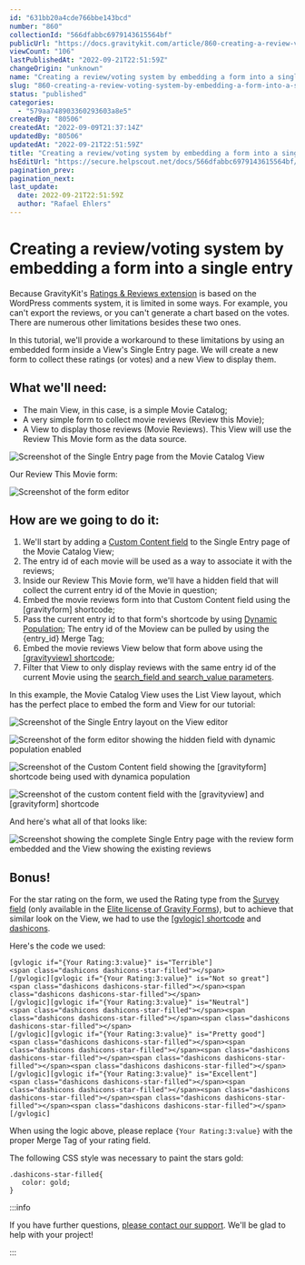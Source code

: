 ```yaml
---
id: "631bb20a4cde766bbe143bcd"
number: "860"
collectionId: "566dfabbc6979143615564bf"
publicUrl: "https://docs.gravitykit.com/article/860-creating-a-review-voting-system-by-embedding-a-form-into-a-single-entry"
viewCount: "106"
lastPublishedAt: "2022-09-21T22:51:59Z"
changeOrigin: "unknown"
name: "Creating a review/voting system by embedding a form into a single entry"
slug: "860-creating-a-review-voting-system-by-embedding-a-form-into-a-single-entry"
status: "published"
categories: 
  - "579aa748903360293603a8e5"
createdBy: "80506"
createdAt: "2022-09-09T21:37:14Z"
updatedBy: "80506"
updatedAt: "2022-09-21T22:51:59Z"
title: "Creating a review/voting system by embedding a form into a single entry"
hsEditUrl: "https://secure.helpscout.net/docs/566dfabbc6979143615564bf/article/631bb20a4cde766bbe143bcd"
pagination_prev: 
pagination_next: 
last_update:
  date: 2022-09-21T22:51:59Z
  author: "Rafael Ehlers"
---
```


# Creating a review/voting system by embedding a form into a single entry

Because GravityKit's [Ratings &amp; Reviews extension](https://www.gravitykit.com/extensions/ratings-reviews/) is based on the WordPress comments system, it is limited in some ways. For example, you can't export the reviews, or you can't generate a chart based on the votes. There are numerous other limitations besides these two ones.

In this tutorial, we'll provide a workaround to these limitations by using an embedded form inside a View's Single Entry page. We will create a new form to collect these ratings (or votes) and a new View to display them.

## What we'll need:

- The main View, in this case, is a simple Movie Catalog;
- A very simple form to collect movie reviews (Review this Movie);
- A View to display those reviews (Movie Reviews). This View will use the Review This Movie form as the data source.

![Screenshot of the Single Entry page from the Movie Catalog View ](https://s3.amazonaws.com/helpscout.net/docs/assets/54c58489e4b051242988532c/images/6328d824e5ea7f482dc3cca2/file-upIdcHUApY.png)

Our Review This Movie form:

![Screenshot of the form editor](https://s3.amazonaws.com/helpscout.net/docs/assets/54c58489e4b051242988532c/images/6328da00894a5358bdd77a0b/file-ZrP5ZY0VRy.png)

## How are we going to do it:

1. We'll start by adding a [Custom Content field](https://docs.gravitykit.com/article/111-using-the-custom-content-field) to the Single Entry page of the Movie Catalog View;
2. The entry id of each movie will be used as a way to associate it with the reviews;
3. Inside our Review This Movie form, we'll have a hidden field that will collect the current entry id of the Movie in question;
4. Embed the movie reviews form into that Custom Content field using the \[gravityform\] shortcode;
5. Pass the current entry id to that form's shortcode by using [Dynamic Population](https://docs.gravityforms.com/using-dynamic-population/); The entry id of the Moview can be pulled by using the {entry\_id} Merge Tag;
6. Embed the movie reviews View below that form above using the [\[gravityview\] shortcode](https://docs.gravitykit.com/article/73-using-the-shortcode);
7. Filter that View to only display reviews with the same entry id of the current Movie using the [search\_field and search\_value parameters](https://docs.gravitykit.com/article/73-using-the-shortcode).

In this example, the Movie Catalog View uses the List View layout, which has the perfect place to embed the form and View for our tutorial:

![Screenshot of the Single Entry layout on the View editor](https://s3.amazonaws.com/helpscout.net/docs/assets/54c58489e4b051242988532c/images/6328d99a656bd979ec836172/file-yBBjzf0K3D.png)

![Screenshot of the form editor showing the hidden field with dynamic population enabled](https://s3.amazonaws.com/helpscout.net/docs/assets/54c58489e4b051242988532c/images/6328dba0894a5358bdd77a0c/file-GfrsxaANS5.png)

![Screenshot of the Custom Content field showing the [gravityform] shortcode being used with dynamica population](https://s3.amazonaws.com/helpscout.net/docs/assets/54c58489e4b051242988532c/images/6328dd57e5ea7f482dc3ccb7/file-bPHyoMpXZt.png)

![Screenshot of the custom content field with the [gravityview] and [gravityform] shortcode](https://s3.amazonaws.com/helpscout.net/docs/assets/54c58489e4b051242988532c/images/6323a3a793c4267ac207c1b2/file-IG56eTgKDn.png)

And here's what all of that looks like:

![Screenshot showing the complete Single Entry page with the review form embedded and the View showing the existing reviews](https://s3.amazonaws.com/helpscout.net/docs/assets/54c58489e4b051242988532c/images/6328f647e5ea7f482dc3cd2e/file-Ki3PnLrERR.png)

## Bonus!

For the star rating on the form, we used the Rating type from the [Survey field](https://docs.gravityforms.com/survey/) (only available in the [Elite license of Gravity Forms](https://www.gravityforms.com/elite-license-plan/)), but to achieve that similar look on the View, we had to use the [\[gvlogic\] shortcode](https://docs.gravitykit.com/article/252-gvlogic-shortcode) and [dashicons](https://developer.wordpress.org/resource/dashicons/#admin-site-alt3).

Here's the code we used:

```
[gvlogic if="{Your Rating:3:value}" is="Terrible"]
<span class="dashicons dashicons-star-filled"></span>
[/gvlogic][gvlogic if="{Your Rating:3:value}" is="Not so great"]
<span class="dashicons dashicons-star-filled"></span><span class="dashicons dashicons-star-filled"></span>
[/gvlogic][gvlogic if="{Your Rating:3:value}" is="Neutral"]
<span class="dashicons dashicons-star-filled"></span><span class="dashicons dashicons-star-filled"></span><span class="dashicons dashicons-star-filled"></span>
[/gvlogic][gvlogic if="{Your Rating:3:value}" is="Pretty good"]
<span class="dashicons dashicons-star-filled"></span><span class="dashicons dashicons-star-filled"></span><span class="dashicons dashicons-star-filled"></span><span class="dashicons dashicons-star-filled"></span><span class="dashicons dashicons-star-filled"></span>
[/gvlogic][gvlogic if="{Your Rating:3:value}" is="Excellent"]
<span class="dashicons dashicons-star-filled"></span><span class="dashicons dashicons-star-filled"></span><span class="dashicons dashicons-star-filled"></span><span class="dashicons dashicons-star-filled"></span><span class="dashicons dashicons-star-filled"></span>
[/gvlogic]
```

When using the logic above, please replace `{Your Rating:3:value}` with the proper Merge Tag of your rating field.

The following CSS style was necessary to paint the stars gold:

```
.dashicons-star-filled{
   color: gold;
}
```


:::info

If you have further questions, [please contact our support](https://www.gravitykit.com/support/). We'll be glad to help with your project!

:::

 